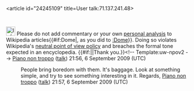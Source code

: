 <article id="24245109" title=User talk:71.137.241.48>
	<talkpage id="24245109" title="User talk:71.137.241.48">
[[Image:Information.svg|25px]] Please do not add commentary or your own [[Wikipedia:No original research|personal analysis]] to Wikipedia articles{{#if:Dome|, as you did to [[:Dome]]}}. Doing so violates Wikipedia's [[Wikipedia:Neutral point of view|neutral point of view policy]] and breaches the formal tone expected in an encyclopedia.  {{#if:|{{{2}}}|Thank you.}}&lt;!-- Template:uw-npov2 --&gt; [[User:Piano non troppo|Piano non troppo]] ([[User talk:Piano non troppo|talk]]) 21:56, 6 September 2009 (UTC)

:People bring boredom with them. It's baggage. Look at something simple, and try to see something interesting in it. Regards, [[User:Piano non troppo|Piano non troppo]] ([[User talk:Piano non troppo|talk]]) 21:57, 6 September 2009 (UTC)
	</talkpage>
</article>
